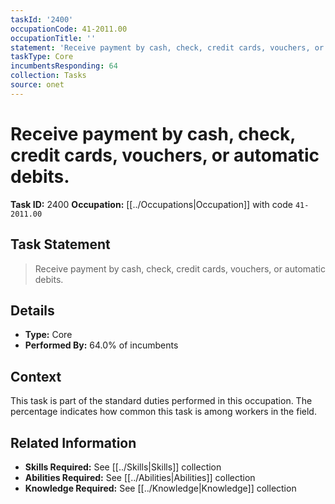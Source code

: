 ```yaml
---
taskId: '2400'
occupationCode: 41-2011.00
occupationTitle: ''
statement: 'Receive payment by cash, check, credit cards, vouchers, or automatic debits.'
taskType: Core
incumbentsResponding: 64
collection: Tasks
source: onet
---
```

# Receive payment by cash, check, credit cards, vouchers, or automatic debits.

**Task ID:** 2400
**Occupation:** [[../Occupations|Occupation]] with code `41-2011.00`

## Task Statement

> Receive payment by cash, check, credit cards, vouchers, or automatic debits.

## Details

- **Type:** Core
- **Performed By:** 64.0% of incumbents

## Context

This task is part of the standard duties performed in this occupation. The percentage indicates how common this task is among workers in the field.

## Related Information

- **Skills Required:** See [[../Skills|Skills]] collection
- **Abilities Required:** See [[../Abilities|Abilities]] collection
- **Knowledge Required:** See [[../Knowledge|Knowledge]] collection
